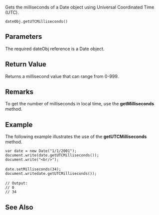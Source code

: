 Gets the milliseconds of a Date object using Universal Coordinated Time (UTC).

 dateObj.getUTCMilliseconds()

==Parameters==
The required dateObj reference is a Date object.


==Return Value==
Returns a millisecond value that can range from 0-999.


==Remarks==
To get the number of milliseconds in local time, use the '''getMilliseconds''' method.


==Example==
The following example illustrates the use of the '''getUTCMilliseconds''' method.

 var date = new Date("1/1/2001");
 document.write(date.getUTCMilliseconds());
 document.write("&lt;br/&gt;");
 
 date.setMilliseconds(34);
 document.writedate.getUTCMilliseconds());
 
 // Output:
 // 0 
 // 34

==See Also==

              

              

              

